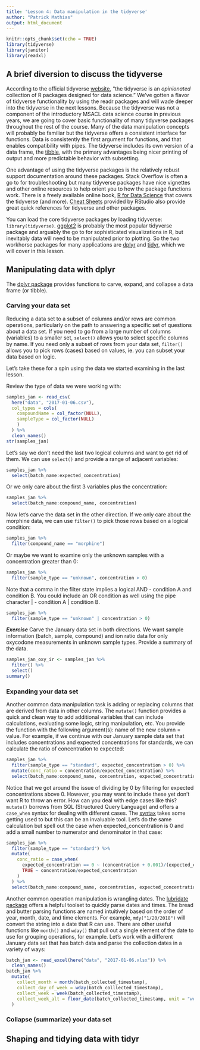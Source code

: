 ```yaml
---
title: 'Lesson 4: Data manipulation in the tidyverse'
author: "Patrick Mathias"
output: html_document
---
```


```r
knitr::opts_chunk$set(echo = TRUE)
library(tidyverse)
library(janitor)
library(readxl)
```

## A brief diversion to discuss the tidyverse

According to the official tidyverse [website](https://www.tidyverse.org/), "the tidyverse is an *opinionated* collection of R packages designed for data science." We've gotten a flavor of tidyverse functionality by using the readr packages and will wade deeper into the tidyverse in the next lessons. Because the tidyverse was not a component of the introductory MSACL data science course in previous years, we are going to cover basic functionality of many tidyverse packages throughout the rest of the course. Many of the data manipulation concepts will probably be familiar but the tidyverse offers a consistent interface for functions. Data is consistently the first argument for functions, and that enables compatibility with pipes. The tidyverse includes its own version of a data frame, the [tibble](http://tibble.tidyverse.org/articles/tibble.html), with the primary advantages being nicer printing of output and more predictable behavior with subsetting.

One advantage of using the tidyverse packages is the relatively robust support documentation around these packages. Stack Overflow is often a go to for troubleshooting but many tidyverse packages have nice vignettes and other online resources to help orient you to how the package functions work. There is a freely available online book, [R for Data Science](http://r4ds.had.co.nz/) that covers the tidyverse (and more). [Cheat Sheets](https://www.rstudio.com/resources/cheatsheets/) provided by RStudio also provide great quick references for tidyverse and other packages.

You can load the core tidyverse packages by loading tidyverse: `library(tidyverse)`. [ggplot2](http://ggplot2.tidyverse.org/) is probably the most popular tidyverse package and arguably the go to for sophisticated visualizations in R, but inevitably data will need to be manipulated prior to plotting. So the two workhorse packages for many applications are [dplyr](http://dplyr.tidyverse.org/) and [tidyr](http://tidyr.tidyverse.org/), which we will cover in this lesson.

## Manipulating data with dplyr

The [dplyr package](http://dplyr.tidyverse.org/) provides functions to carve, expand, and collapse a data frame (or tibble).

### Carving your data set

Reducing a data set to a subset of columns and/or rows are common operations, particularly on the path to answering a specific set of questions about a data set. If you need to go from a large number of columns (variables) to a smaller set, `select()` allows you to select specific columns by name. If you need only a subset of rows from your data set, `filter()` allows you to pick rows (cases) based on values, ie. you can subset your data based on logic.

Let's take these for a spin using the data we started examining in the last lesson.

Review the type of data we were working with:
```r
samples_jan <- read_csv(
  here("data", "2017-01-06.csv"),
  col_types = cols(
    compoundName = col_factor(NULL),
    sampleType = col_factor(NULL)
    )
  ) %>% 
  clean_names()
str(samples_jan)
```

Let's say we don't need the last two logical columns and want to get rid of them. We can use `select()` and provide a range of adjacent variables:
```r
samples_jan %>%
  select(batch_name:expected_concentration)
```

Or we only care about the first 3 variables plus the concentration:
```r
samples_jan %>%
  select(batch_name:compound_name, concentration)
```

Now let's carve the data set in the other direction. If we only care about the morphine data, we can use `filter()` to pick those rows based on a logical condition:
```r
samples_jan %>%
  filter(compound_name == "morphine")
```

Or maybe we want to examine only the unknown samples with a concentration greater than 0:
```r
samples_jan %>%
  filter(sample_type == "unknown", concentration > 0)
```

Note that a comma in the filter state implies a logical AND - condition A and condition B. You could include an OR condition as well using the pipe character | - condition A | condition B.
```r
samples_jan %>%
  filter(sample_type == "unknown" | concentration > 0)
```

***Exercise***
Carve the January data set in both directions. We want sample information (batch, sample, compound) and ion ratio data for only oxycodone measurements in unknown sample types. Provide a summary of the data.

```r
samples_jan_oxy_ir <- samples_jan %>%
  filter() %>%
  select()
summary()
```

### Expanding your data set

Another common data manipulation task is adding or replacing columns that are derived from data in other columns. The `mutate()` function provides a quick and clean way to add additional variables that can include calculations, evaluating some logic, string manipulation, etc. You provide the function with the following argument(s): name of the new column = value. For example, if we continue with our January sample data set that includes concentrations and expected concentrations for standards, we can calculate the ratio of concentration to expected:
```r
samples_jan %>%
  filter(sample_type == "standard", expected_concentration > 0) %>%
  mutate(conc_ratio = concentration/expected_concentration) %>%
  select(batch_name:compound_name, concentration, expected_concentration, conc_ratio)
```

Notice that we got around the issue of dividing by 0 by filtering for expected concentrations above 0. However, you may want to include these yet don't want R to throw an error. How can you deal with edge cases like this? `mutate()` borrows from SQL (Structured Query Language) and offers a `case_when` syntax for dealing with different cases. The [syntax](http://dplyr.tidyverse.org/reference/case_when.html) takes some getting used to but this can be an invaluable tool. Let's do the same calculation but spell out the case when expected_concentration is 0 and add a small number to numerator and denominator in that case:
```r
samples_jan %>%
  filter(sample_type == "standard") %>%
  mutate(
    conc_ratio = case_when(
      expected_concentration == 0 ~ (concentration + 0.001)/(expected_concentration + 0.001),
      TRUE ~ concentration/expected_concentration
    )
  ) %>%
  select(batch_name:compound_name, concentration, expected_concentration, conc_ratio)
```

Another common operation manipulation is wrangling dates. The [lubridate package](http://lubridate.tidyverse.org/) offers a helpful toolset to quickly parse dates and times. The bread and butter parsing functions are named intuitively based on the order of year, month, date, and time elements. For example, `mdy("1/20/2018")` will convert the string into a date that R can use. There are other useful functions like `month()` and `wday()` that pull out a single element of the date to use for grouping operations, for example. Let's work with a different January data set that has batch data and parse the collection dates in a variety of ways:
```r
batch_jan <- read_excel(here("data", "2017-01-06.xlsx")) %>%
  clean_names()
batch_jan %>%
  mutate(
    collect_month = month(batch_collected_timestamp),
    collect_day_of_week = wday(batch_colllected_timestamp),
    collect_week = week(batch_collected_timestamp),
    collect_week_alt = floor_date(batch_collected_timestamp, unit = "week")
  )
```


### Collapse (summarize) your data set

## Shaping and tidying data with tidyr
